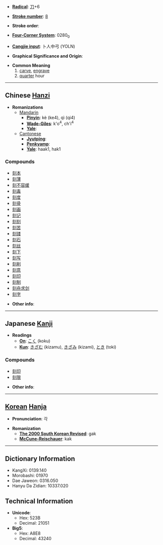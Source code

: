 * '''[[Wiktionary:Chinese radical index| Radical]]''': [[Wiktionary:Chinese radical index 刀|刀]]+6

* '''[[Wiktionary:Chinese total strokes index|Stroke number]]''': [[Wiktionary:Chinese total strokes index 8|8]]

* '''Stroke order''': 

* '''[[Wiktionary:Chinese four corner index|Four-Corner System]]''': 0280<sub>0</sub>

* '''[[Wiktionary:Chinese Cangjie index|Cangjie input]]''': 卜人中弓 (YOLN)

* '''Graphical Significance and Origin''': 

* '''Common Meaning'''
*# [[carve]], [[engrave]]
*# [[quarter]] hour

----

== Chinese [[Hanzi]] ==

* '''Romanizations'''
** [[Mandarin]]
*** '''[[Pinyin]]''': kè (ke4), qì (qi4)
*** '''[[Wade-Giles]]''': k'o<sup>4</sup>, ch'i<sup>4</sup>
*** '''[[Yale]]''': 
**[[Cantonese]]
***'''[[Jyutping]]''':
***'''[[Penkyamp]]''': 
***'''[[Yale]]''': haak1, hak1

===Compounds===
*[[刻本]]
*[[刻薄]]
*[[刻不容缓]]
*[[刻毒]]
*[[刻度]]
*[[刻骨]]
*[[刻画]]
*[[刻记]]
*[[刻刻]]
*[[刻苦]]
*[[刻镂]]
*[[刻石]]
*[[刻丝]]
*[[刻下]]
*[[刻写]]
*[[刻削]]
*[[刻意]]
*[[刻印]]
*[[刻制]]
*[[刻舟求剑]]
*[[刻字]]

* '''Other info''': 

----

== Japanese [[Kanji]] ==

* '''Readings'''
** '''[[On]]''': [[こく]] (koku)
** '''[[Kun]]''': [[きざむ]] (kizamu), [[きざみ]] (kizami), [[とき]] (toki)

===Compounds===
*[[刻印]]
*[[刻限]]

* '''Other info''':  

----

== [[Korean]] [[Hanja]] ==

* '''Pronunciation''': 각

* '''Romanization'''
** '''[[The 2000 South Korean Revised Romanization|The 2000 South Korean Revised]]''': gak
** '''[[McCune-Reischauer]]''': kak

----

== Dictionary Information ==

* KangXi: 0139.140
* Morobashi: 01970
* Dae Jaweon: 0316.050
* Hanyu Da Zidian: 10337.020

== Technical Information ==

* '''Unicode''':
** Hex: 523B
** Decimal: 21051
* '''Big5''':
** Hex: A8E8
** Decimal: 43240